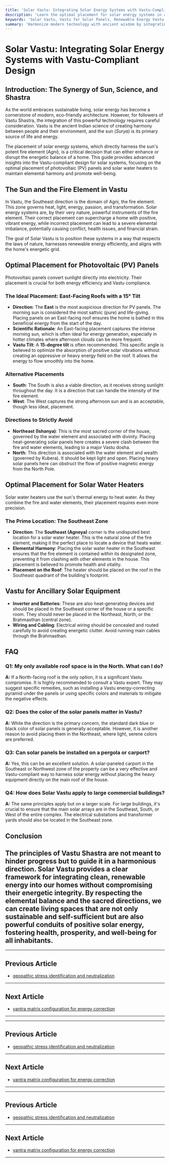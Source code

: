 ```yaml
---
title: 'Solar Vastu: Integrating Solar Energy Systems with Vastu-Compliant Design'
description: 'Learn the optimal placement for solar energy systems in a Vastu-compliant home. This guide covers photovoltaic panel positioning and solar water heater placement to harness renewable energy while maintaining elemental balance.'
keywords: 'Solar Vastu, Vastu for Solar Panels, Renewable Energy Vastu, Solar Water Heater Vastu, Photovoltaic Panel Placement, Vastu for Sustainable Homes, Elemental Fire Balance'
summary: 'Harmonize modern technology with ancient wisdom by integrating solar energy systems into your home according to Vastu Shastra. This guide details the optimal placement for photovoltaic panels and solar water heaters to ensure you harness clean energy while maintaining the crucial elemental fire balance for a prosperous home.'
---
```


# Solar Vastu: Integrating Solar Energy Systems with Vastu-Compliant Design

## Introduction: The Synergy of Sun, Science, and Shastra

As the world embraces sustainable living, solar energy has become a cornerstone of modern, eco-friendly architecture. However, for followers of Vastu Shastra, the integration of this powerful technology requires careful consideration. Vastu is the ancient Indian science of creating harmony between people and their environment, and the sun (*Surya*) is its primary source of life and energy.

The placement of solar energy systems, which directly harness the sun's potent fire element (*Agni*), is a critical decision that can either enhance or disrupt the energetic balance of a home. This guide provides advanced insights into the Vastu-compliant design for solar systems, focusing on the optimal placement of photovoltaic (PV) panels and solar water heaters to maintain elemental harmony and promote well-being.

## The Sun and the Fire Element in Vastu

In Vastu, the Southeast direction is the domain of Agni, the fire element. This zone governs heat, light, energy, passion, and transformation. Solar energy systems are, by their very nature, powerful instruments of the fire element. Their correct placement can supercharge a home with positive, vibrant energy, while incorrect placement can lead to a severe elemental imbalance, potentially causing conflict, health issues, and financial strain.

The goal of Solar Vastu is to position these systems in a way that respects the laws of nature, harnesses renewable energy efficiently, and aligns with the home's energetic grid.

## Optimal Placement for Photovoltaic (PV) Panels

Photovoltaic panels convert sunlight directly into electricity. Their placement is crucial for both energy efficiency and Vastu compliance.

### The Ideal Placement: East-Facing Roofs with a 15° Tilt

-   **Direction**: The **East** is the most auspicious direction for PV panels. The morning sun is considered the most sattvic (pure) and life-giving. Placing panels on an East-facing roof ensures the home is bathed in this beneficial energy from the start of the day.
-   **Scientific Rationale**: An East-facing placement captures the intense morning sun, which is often ideal for energy generation, especially in hotter climates where afternoon clouds can be more frequent.
-   **Vastu Tilt**: A **15-degree tilt** is often recommended. This specific angle is believed to optimize the absorption of positive solar vibrations without creating an oppressive or heavy energy field on the roof. It allows the energy to flow smoothly into the home.

### Alternative Placements

-   **South**: The South is also a viable direction, as it receives strong sunlight throughout the day. It is a direction that can handle the intensity of the fire element.
-   **West**: The West captures the strong afternoon sun and is an acceptable, though less ideal, placement.

### Directions to Strictly Avoid

-   **Northeast (Ishanya)**: This is the most sacred corner of the house, governed by the water element and associated with divinity. Placing heat-generating solar panels here creates a severe clash between the fire and water elements, leading to a major Vastu dosha.
-   **North**: This direction is associated with the water element and wealth (governed by Kubera). It should be kept light and open. Placing heavy solar panels here can obstruct the flow of positive magnetic energy from the North Pole.

## Optimal Placement for Solar Water Heaters

Solar water heaters use the sun's thermal energy to heat water. As they combine the fire and water elements, their placement requires even more precision.

### The Prime Location: The Southeast Zone

-   **Direction**: The **Southeast (Agneya)** corner is the undisputed best location for a solar water heater. This is the natural zone of the fire element, making it the perfect place to locate a device that heats water.
-   **Elemental Harmony**: Placing the solar water heater in the Southeast ensures that the fire element is contained within its designated zone, preventing it from clashing with other elements in the house. This placement is believed to promote health and vitality.
-   **Placement on the Roof**: The heater should be placed on the roof in the Southeast quadrant of the building's footprint.

## Vastu for Ancillary Solar Equipment

-   **Inverter and Batteries**: These are also heat-generating devices and should be placed in the Southeast corner of the house or a specific room. They should never be placed in the Northeast, North, or the Brahmasthan (central zone).
-   **Wiring and Cabling**: Electrical wiring should be concealed and routed carefully to avoid creating energetic clutter. Avoid running main cables through the Brahmasthan.

## FAQ

### Q1: My only available roof space is in the North. What can I do?
**A:** If a North-facing roof is the only option, it is a significant Vastu compromise. It is highly recommended to consult a Vastu expert. They may suggest specific remedies, such as installing a Vastu energy-correcting pyramid under the panels or using specific colors and materials to mitigate the negative effects.

### Q2: Does the color of the solar panels matter in Vastu?
**A:** While the direction is the primary concern, the standard dark blue or black color of solar panels is generally acceptable. However, it is another reason to avoid placing them in the Northeast, where light, serene colors are preferred.

### Q3: Can solar panels be installed on a pergola or carport?
**A:** Yes, this can be an excellent solution. A solar-paneled carport in the Southeast or Northwest zone of the property can be a very effective and Vastu-compliant way to harness solar energy without placing the heavy equipment directly on the main roof of the house.

### Q4: How does Solar Vastu apply to large commercial buildings?
**A:** The same principles apply but on a larger scale. For large buildings, it's crucial to ensure that the main solar arrays are in the Southeast, South, or West of the entire complex. The electrical substations and transformer yards should also be located in the Southeast zone.

## Conclusion

The principles of Vastu Shastra are not meant to hinder progress but to guide it in a harmonious direction. Solar Vastu provides a clear framework for integrating clean, renewable energy into our homes without compromising their energetic integrity. By respecting the elemental balance and the sacred directions, we can create living spaces that are not only sustainable and self-sufficient but are also powerful conduits of positive solar energy, fostering health, prosperity, and well-being for all inhabitants.
---
---

## Previous Article
- [geopathic stress identification and neutralization](180910_geopathic_stress_identification_and_neutralization.mdx)

---

## Next Article
- [yantra matrix configuration for energy correction](180912_yantra_matrix_configuration_for_energy_correction.mdx)

---
---

## Previous Article
- [geopathic stress identification and neutralization](180910_geopathic_stress_identification_and_neutralization.mdx)

---

## Next Article
- [yantra matrix configuration for energy correction](180912_yantra_matrix_configuration_for_energy_correction.mdx)

---
---

## Previous Article
- [geopathic stress identification and neutralization](180910_geopathic_stress_identification_and_neutralization.mdx)

---

## Next Article
- [yantra matrix configuration for energy correction](180912_yantra_matrix_configuration_for_energy_correction.mdx)

---
